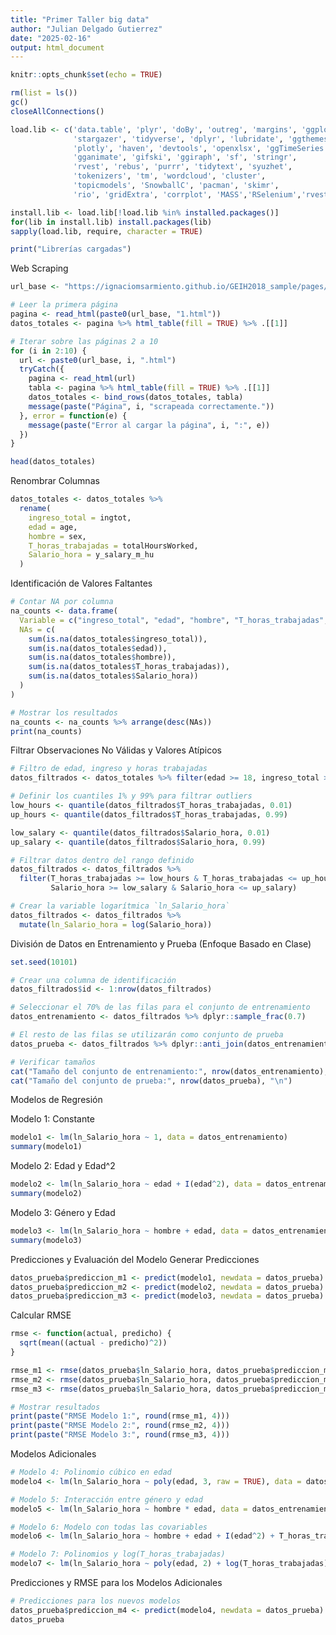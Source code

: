 ---
title: "Primer Taller big data"
author: "Julian Delgado Gutierrez"
date: "2025-02-16"
output: html_document
---

```{r setup, include=FALSE}
knitr::opts_chunk$set(echo = TRUE)
```

```{r setup, include=FALSE}
rm(list = ls())
gc() 
closeAllConnections()
```

```{r setup, include=FALSE}
load.lib <- c('data.table', 'plyr', 'doBy', 'outreg', 'margins', 'ggplot2', 
              'stargazer', 'tidyverse', 'dplyr', 'lubridate', 'ggthemes', 
              'plotly', 'haven', 'devtools', 'openxlsx', 'ggTimeSeries', 
              'gganimate', 'gifski', 'ggiraph', 'sf', 'stringr', 
              'rvest', 'rebus', 'purrr', 'tidytext', 'syuzhet', 
              'tokenizers', 'tm', 'wordcloud', 'cluster', 
              'topicmodels', 'SnowballC', 'pacman', 'skimr',
              'rio', 'gridExtra', 'corrplot', 'MASS','RSelenium','rvest','wdman', 'caret')

install.lib <- load.lib[!load.lib %in% installed.packages()]
for(lib in install.lib) install.packages(lib)
sapply(load.lib, require, character = TRUE)

print("Librerías cargadas")
```

Web Scraping
```{r setup, include=FALSE}
url_base <- "https://ignaciomsarmiento.github.io/GEIH2018_sample/pages/geih_page_"

# Leer la primera página
pagina <- read_html(paste0(url_base, "1.html"))
datos_totales <- pagina %>% html_table(fill = TRUE) %>% .[[1]]

# Iterar sobre las páginas 2 a 10
for (i in 2:10) {
  url <- paste0(url_base, i, ".html")
  tryCatch({
    pagina <- read_html(url)
    tabla <- pagina %>% html_table(fill = TRUE) %>% .[[1]]
    datos_totales <- bind_rows(datos_totales, tabla)
    message(paste("Página", i, "scrapeada correctamente."))
  }, error = function(e) {
    message(paste("Error al cargar la página", i, ":", e))
  })
}

head(datos_totales)
```

Renombrar Columnas
```{r setup, include=FALSE}
datos_totales <- datos_totales %>%
  rename(
    ingreso_total = ingtot,
    edad = age,
    hombre = sex,
    T_horas_trabajadas = totalHoursWorked,
    Salario_hora = y_salary_m_hu
  )
```

Identificación de Valores Faltantes
```{r setup, include=FALSE}
# Contar NA por columna
na_counts <- data.frame(
  Variable = c("ingreso_total", "edad", "hombre", "T_horas_trabajadas", "Salario_hora"),
  NAs = c(
    sum(is.na(datos_totales$ingreso_total)),
    sum(is.na(datos_totales$edad)),
    sum(is.na(datos_totales$hombre)),
    sum(is.na(datos_totales$T_horas_trabajadas)),
    sum(is.na(datos_totales$Salario_hora))
  )
)

# Mostrar los resultados
na_counts <- na_counts %>% arrange(desc(NAs))
print(na_counts)
```

Filtrar Observaciones No Válidas y Valores Atípicos
```{r setup, include=FALSE}
# Filtro de edad, ingreso y horas trabajadas
datos_filtrados <- datos_totales %>% filter(edad >= 18, ingreso_total > 0, T_horas_trabajadas > 0, Salario_hora > 0)

# Definir los cuantiles 1% y 99% para filtrar outliers
low_hours <- quantile(datos_filtrados$T_horas_trabajadas, 0.01)
up_hours <- quantile(datos_filtrados$T_horas_trabajadas, 0.99)

low_salary <- quantile(datos_filtrados$Salario_hora, 0.01)
up_salary <- quantile(datos_filtrados$Salario_hora, 0.99)

# Filtrar datos dentro del rango definido
datos_filtrados <- datos_filtrados %>%
  filter(T_horas_trabajadas >= low_hours & T_horas_trabajadas <= up_hours,
         Salario_hora >= low_salary & Salario_hora <= up_salary)

# Crear la variable logarítmica `ln_Salario_hora`
datos_filtrados <- datos_filtrados %>%
  mutate(ln_Salario_hora = log(Salario_hora))
```

División de Datos en Entrenamiento y Prueba (Enfoque Basado en Clase)
```{r setup, include=FALSE}
set.seed(10101)

# Crear una columna de identificación
datos_filtrados$id <- 1:nrow(datos_filtrados)

# Seleccionar el 70% de las filas para el conjunto de entrenamiento
datos_entrenamiento <- datos_filtrados %>% dplyr::sample_frac(0.7)

# El resto de las filas se utilizarán como conjunto de prueba
datos_prueba <- datos_filtrados %>% dplyr::anti_join(datos_entrenamiento, by = "id")

# Verificar tamaños
cat("Tamaño del conjunto de entrenamiento:", nrow(datos_entrenamiento), "\n")
cat("Tamaño del conjunto de prueba:", nrow(datos_prueba), "\n")
```

Modelos de Regresión

Modelo 1: Constante
```{r setup, include=FALSE}
modelo1 <- lm(ln_Salario_hora ~ 1, data = datos_entrenamiento)
summary(modelo1)
```

Modelo 2: Edad y Edad^2
```{r setup, include=FALSE}
modelo2 <- lm(ln_Salario_hora ~ edad + I(edad^2), data = datos_entrenamiento)
summary(modelo2)
```

Modelo 3: Género y Edad
```{r setup, include=FALSE}
modelo3 <- lm(ln_Salario_hora ~ hombre + edad, data = datos_entrenamiento)
summary(modelo3)
```

Predicciones y Evaluación del Modelo
Generar Predicciones
```{r setup, include=FALSE}
datos_prueba$prediccion_m1 <- predict(modelo1, newdata = datos_prueba)
datos_prueba$prediccion_m2 <- predict(modelo2, newdata = datos_prueba)
datos_prueba$prediccion_m3 <- predict(modelo3, newdata = datos_prueba)
```

Calcular RMSE
```{r setup, include=FALSE}
rmse <- function(actual, predicho) {
  sqrt(mean((actual - predicho)^2))
}

rmse_m1 <- rmse(datos_prueba$ln_Salario_hora, datos_prueba$prediccion_m1)
rmse_m2 <- rmse(datos_prueba$ln_Salario_hora, datos_prueba$prediccion_m2)
rmse_m3 <- rmse(datos_prueba$ln_Salario_hora, datos_prueba$prediccion_m3)

# Mostrar resultados
print(paste("RMSE Modelo 1:", round(rmse_m1, 4)))
print(paste("RMSE Modelo 2:", round(rmse_m2, 4)))
print(paste("RMSE Modelo 3:", round(rmse_m3, 4)))
```

Modelos Adicionales
```{r setup, include=FALSE}
# Modelo 4: Polinomio cúbico en edad
modelo4 <- lm(ln_Salario_hora ~ poly(edad, 3, raw = TRUE), data = datos_entrenamiento)

# Modelo 5: Interacción entre género y edad
modelo5 <- lm(ln_Salario_hora ~ hombre * edad, data = datos_entrenamiento)

# Modelo 6: Modelo con todas las covariables
modelo6 <- lm(ln_Salario_hora ~ hombre + edad + I(edad^2) + T_horas_trabajadas, data = datos_entrenamiento)

# Modelo 7: Polinomios y log(T_horas_trabajadas)
modelo7 <- lm(ln_Salario_hora ~ poly(edad, 2) + log(T_horas_trabajadas), data = datos_entrenamiento)
```

Predicciones y RMSE para los Modelos Adicionales
```{r setup, include=FALSE}
# Predicciones para los nuevos modelos
datos_prueba$prediccion_m4 <- predict(modelo4, newdata = datos_prueba)
datos_prueba
```
